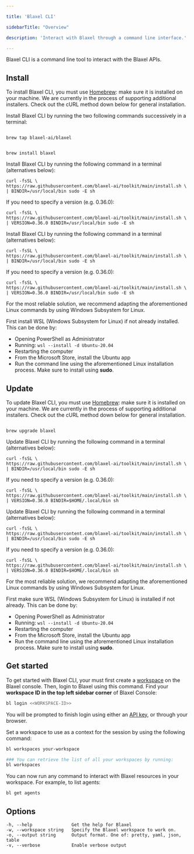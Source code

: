 ```yaml
---

title: 'Blaxel CLI'

sidebarTitle: "Overview"

description: 'Interact with Blaxel through a command line interface.'

---
```


Blaxel CLI is a command line tool to interact with the Blaxel APIs.

## Install

<AccordionGroup>

<Accordion title="Install on Mac" icon="apple">

<Warning>To install Blaxel CLI, you must use [Homebrew](https://brew.sh/): make sure it is installed on your machine. We are currently in the process of supporting additional installers. Check out the cURL method down below for general installation.</Warning>

Install Blaxel CLI by running the two following commands successively in a terminal:

```shell 

brew tap blaxel-ai/blaxel

```

```shell 

brew install blaxel

```

</Accordion>

<Accordion title="Install on Linux" icon="linux">

Install Blaxel CLI by running the following command in a terminal (alternatives below):

```shell 
curl -fsSL \
https://raw.githubusercontent.com/blaxel-ai/toolkit/main/install.sh \
| BINDIR=/usr/local/bin sudo -E sh
```

If you need to specify a version (e.g. 0.36.0):

```shell 
curl -fsSL \
https://raw.githubusercontent.com/blaxel-ai/toolkit/main/install.sh \
| VERSION=0.36.0 BINDIR=/usr/local/bin sudo -E sh
```

</Accordion>

<Accordion title="Install with cURL" icon="code">

Install Blaxel CLI by running the following command in a terminal (alternatives below):

```shell 
curl -fsSL \
https://raw.githubusercontent.com/blaxel-ai/toolkit/main/install.sh \
| BINDIR=/usr/local/bin sudo -E sh
```

If you need to specify a version (e.g. 0.36.0):

```shell 
curl -fsSL \
https://raw.githubusercontent.com/blaxel-ai/toolkit/main/install.sh \
| VERSION=0.36.0 BINDIR=/usr/local/bin sudo -E sh
```

</Accordion>

<Accordion title="Install on Windows" icon="windows">

For the most reliable solution, we recommend adapting the aforementioned Linux commands by using Windows Subsystem for Linux.

 

First install WSL (Windows Subsystem for Linux) if not already installed. This can be done by:

- Opening PowerShell as Administrator
- Running: `wsl --install -d Ubuntu-20.04`
- Restarting the computer
- From the Microsoft Store, install the Ubuntu app
- Run the command line using the aforementioned Linux installation process. Make sure to install using **sudo**.

</Accordion>

</AccordionGroup>

## Update

<AccordionGroup>
<Accordion title="Update on Mac" icon="apple">

<Warning>To update Blaxel CLI, you must use [Homebrew](https://brew.sh/): make sure it is installed on your machine. We are currently in the process of supporting additional installers. Check out the cURL method down below for general installation.</Warning>

```shell 

brew upgrade blaxel

```

</Accordion>

<Accordion title="Update on Linux" icon="linux">

Update Blaxel CLI by running the following command in a terminal (alternatives below):

```shell 
curl -fsSL \
https://raw.githubusercontent.com/blaxel-ai/toolkit/main/install.sh \
| BINDIR=/usr/local/bin sudo -E sh
```

If you need to specify a version (e.g. 0.36.0):

```shell 
curl -fsSL \
https://raw.githubusercontent.com/blaxel-ai/toolkit/main/install.sh \
| VERSION=0.36.0 BINDIR=$HOME/.local/bin sh
```

</Accordion>

<Accordion title="Update with cURL" icon="code">

Update Blaxel CLI by running the following command in a terminal (alternatives below):

```shell 
curl -fsSL \
https://raw.githubusercontent.com/blaxel-ai/toolkit/main/install.sh \
| BINDIR=/usr/local/bin sudo -E sh
```

If you need to specify a version (e.g. 0.36.0):

```shell 
curl -fsSL \
https://raw.githubusercontent.com/blaxel-ai/toolkit/main/install.sh \
| VERSION=0.36.0 BINDIR=$HOME/.local/bin sh
```

</Accordion>

<Accordion title="Update on Windows" icon="windows">

For the most reliable solution, we recommend adapting the aforementioned Linux commands by using Windows Subsystem for Linux.

 

First make sure WSL (Windows Subsystem for Linux) is installed if not already. This can be done by:

- Opening PowerShell as Administrator
- Running: `wsl --install -d Ubuntu-20.04`
- Restarting the computer
- From the Microsoft Store, install the Ubuntu app
- Run the command line using the aforementioned Linux installation process. Make sure to install using **sudo**.

</Accordion>

</AccordionGroup>

## Get started

To get started with Blaxel CLI, your must first create a [workspace](../Security/Workspace-access-control) on the Blaxel console. Then, login to Blaxel using this command. Find your **workspace ID in the top left sidebar corner** of Blaxel Console:

```bash
bl login <<WORKSPACE-ID>>
```

You will be prompted to finish login using either an [API key](../Security/Access-tokens), or through your browser.

Set a workspace to use as a context for the session by using the following command:

```bash
bl workspaces your-workspace

### You can retrieve the list of all your workspaces by running:
bl workspaces
```

You can now run any command to interact with Blaxel resources in your workspace. For example, to list agents:

```bash
bl get agents
```

## **Options**

```
-h, --help               Get the help for Blaxel
-w, --workspace string   Specify the Blaxel workspace to work on.
-o, --output string      Output format. One of: pretty, yaml, json, table
-v, --verbose            Enable verbose output
```